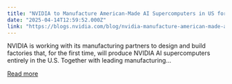 ```yaml
---
title: "NVIDIA to Manufacture American-Made AI Supercomputers in US for First Time"
date: "2025-04-14T12:59:52.000Z"
link: "https://blogs.nvidia.com/blog/nvidia-manufacture-american-made-ai-supercomputers-us/"
---
```


NVIDIA is working with its manufacturing partners to design and build factories that, for the first time, will produce NVIDIA AI supercomputers entirely in the U.S. Together with leading manufacturing...

[Read more](https://blogs.nvidia.com/blog/nvidia-manufacture-american-made-ai-supercomputers-us/)
